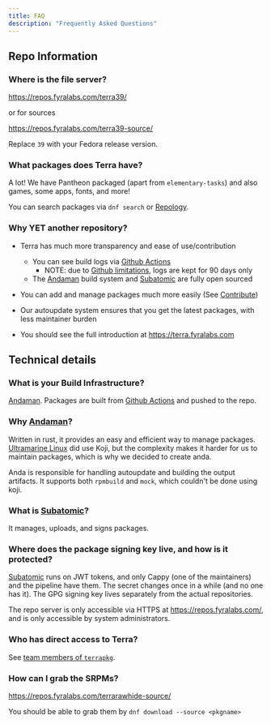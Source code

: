 ```yaml
---
title: FAQ
description: "Frequently Asked Questions"
---
```


## Repo Information

### Where is the file server?

https://repos.fyralabs.com/terra39/

or for sources

https://repos.fyralabs.com/terra39-source/

Replace `39` with your Fedora release version.

### What packages does Terra have?

A lot! We have Pantheon packaged (apart from `elementary-tasks`)
and also games, some apps, fonts, and more!

You can search packages via `dnf search` or [Repology].

### Why YET another repository?

- Terra has much more transparency and ease of use/contribution

  - You can see build logs via [Github Actions]
    - NOTE: due to [Github limitations](https://docs.github.com/en/actions/learn-github-actions/usage-limits-billing-and-administration#artifact-and-log-retention-policy), logs are kept for 90 days only
  - The [Andaman] build system and [Subatomic] are fully open sourced

- You can add and manage packages much more easily (See [Contribute](contributing))
- Our autoupdate system ensures that you get the latest packages, with less maintainer burden
- You should see the full introduction at https://terra.fyralabs.com

## Technical details

### What is your Build Infrastructure?

[Andaman]. Packages are built from [Github Actions] and pushed to the repo.

### Why [Andaman]?

Written in rust, it provides an easy and efficient way to manage packages. [Ultramarine Linux] did use Koji, but the complexity makes it harder for us to maintain packages, which is why we decided to create anda.

Anda is responsible for handling autoupdate and building the output artifacts. It supports both `rpmbuild` and `mock`, which couldn't be done using koji.

### What is [Subatomic]?

It manages, uploads, and signs packages.

### Where does the package signing key live, and how is it protected?

[Subatomic] runs on JWT tokens, and only Cappy (one of the maintainers) and the pipeline have them. The secret changes once in a while (and no one has it). The GPG signing key lives separately from the actual repositories.

The repo server is only accessible via HTTPS at https://repos.fyralabs.com/, and is only accessible by system administrators.

### Who has direct access to Terra?

See [team members of `terrapkg`](https://github.com/orgs/terrapkg/people).

### How can I grab the SRPMs?

https://repos.fyralabs.com/terrarawhide-source/

You should be able to grab them by `dnf download --source <pkgname>`

[repology]: https://repology.org/repository/terra_39
[github actions]: https://github.com/terrapkg/packages/actions
[andaman]: https://github.com/FyraLabs/anda
[subatomic]: https://github.com/FyraLabs/subatomic
[ultramarine linux]: https://ultramarine-linux.org
